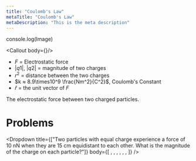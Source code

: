 ```yaml
---
title: "Coulomb's Law"
metaTitle: "Coulomb's Law"
metaDescription: "This is the meta description"
---
```


console.log(Image)

<Callout body={<BlockMath math="\overrightarrow{F} =k\frac{|q_1||q_2|}{r^2}\widehat{r}"/>}/>

- $F$ = Electrostatic force
- $|q1|$, $|q2|$ = magnitude of two charges
- $r^2$ = distance between the two charges
- $k ≈ 8.9\times10^9 \frac{Nm^2}{C^2}$, Coulomb's Constant
- $\widehat{r}$ = the unit vector of $F$

The electrostatic force between two charged particles.

# Problems
<Dropdown 
  title={["Two particles with equal charge experience a force of 10 nN when they are 15 cm equidistant to each other. What is the magnitude of the charge on each particle?"]} 
  body={[
    <BlockMath math="\overrightarrow{F} =k\frac{|q_1||q_2|}{r^2}"/>,
    <BlockMath math="\text{because the charges are equal }|q_1|=|q_2|=q"/>,
    <BlockMath math="\overrightarrow{F} =k\frac{q^2}{r^2}"/>,
    <BlockMath math="\sqrt{\frac{\overrightarrow{F}r^2}{k}}=q"/>,
    <BlockMath math="\sqrt{\frac{{10\times10^{-19}\text{N}}(30\times10^{-2})^2\text{m}}{8.9\times10^9\frac{Nm^2}{C^2}}}=q"/>,
    <BlockMath math="-3.2\times10^{-10} \text{C} = q"/>,
  ]}
/>
